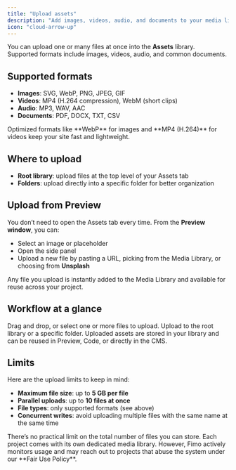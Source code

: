 ```yaml
---
title: "Upload assets"
description: "Add images, videos, audio, and documents to your media library."
icon: "cloud-arrow-up"
---
```


You can upload one or many files at once into the **Assets** library.  
Supported formats include images, videos, audio, and common documents.

## Supported formats

- **Images**: SVG, WebP, PNG, JPEG, GIF  
- **Videos**: MP4 (H.264 compression), WebM (short clips)  
- **Audio**: MP3, WAV, AAC  
- **Documents**: PDF, DOCX, TXT, CSV  

<Tip>
Optimized formats like **WebP** for images and **MP4 (H.264)** for videos keep your site fast and lightweight.
</Tip>

## Where to upload

- **Root library**: upload files at the top level of your Assets tab  
- **Folders**: upload directly into a specific folder for better organization  

## Upload from Preview

You don’t need to open the Assets tab every time. From the **Preview window**, you can:

- Select an image or placeholder  
- Open the side panel  
- Upload a new file by pasting a URL, picking from the Media Library, or choosing from **Unsplash**  

<Note>
Any file you upload is instantly added to the Media Library and available for reuse across your project.
</Note>

## Workflow at a glance

<Steps>
  <Step title="Choose files">
    Drag and drop, or select one or more files to upload.
  </Step>
  <Step title="Pick a location">
    Upload to the root library or a specific folder.
  </Step>
  <Step title="Reuse anywhere">
    Uploaded assets are stored in your library and can be reused in Preview, Code, or directly in the CMS.
  </Step>
</Steps>

## Limits

Here are the upload limits to keep in mind:

- **Maximum file size**: up to **5 GB per file**  
- **Parallel uploads**: up to **10 files at once**  
- **File types**: only supported formats (see above)  
- **Concurrent writes**: avoid uploading multiple files with the same name at the same time  

<Note>
There’s no practical limit on the total number of files you can store. Each project comes with its own dedicated media library. However, Fimo actively monitors usage and may reach out to projects that abuse the system under our **Fair Use Policy**.
</Note>